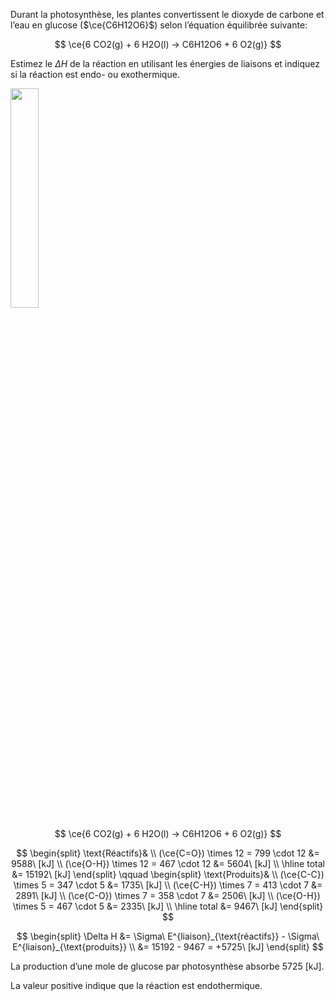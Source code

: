 ::: {.Exercise data-latex=""}

Durant la photosynthèse, les plantes convertissent le dioxyde de carbone et l'eau en glucose ($\ce{C6H12O6}$) selon l'équation équilibrée suivante:

$$
\ce{6 CO2(g) + 6 H2O(l) -> C6H12O6 + 6 O2(g)}
$$

Estimez le $\Delta H$ de la réaction en utilisant les énergies de liaisons et indiquez si la réaction est endo- ou exothermique.

\vspace{\stretch{1}}

:::

::: {.Answer data-latex=""}

![](images/glucose.png){width=30%}

$$
\ce{6 CO2(g) + 6 H2O(l) -> C6H12O6 + 6 O2(g)}
$$

$$
\begin{split}
  \text{Réactifs}& \\
  (\ce{C=O}) \times 12 = 799 \cdot 12 &= 9588\ [kJ] \\
  (\ce{O-H}) \times 12 = 467 \cdot 12 &= 5604\ [kJ] \\
  \hline
  total &= 15192\ [kJ]
\end{split}
\qquad
\begin{split}
  \text{Produits}& \\
  (\ce{C-C}) \times 5 = 347 \cdot 5 &= 1735\ [kJ] \\
  (\ce{C-H}) \times 7 = 413 \cdot 7 &= 2891\ [kJ] \\
  (\ce{C-O}) \times 7 = 358 \cdot 7 &= 2506\ [kJ] \\
  (\ce{O-H}) \times 5 = 467 \cdot 5 &= 2335\ [kJ] \\
  \hline
  total &= 9467\ [kJ]
\end{split}
$$

$$
\begin{split}
\Delta H &= \Sigma\ E^{liaison}_{\text{réactifs}} - \Sigma\ E^{liaison}_{\text{produits}} \\
  &= 15192 - 9467 = +5725\ [kJ]
\end{split}
$$

La production d'une mole de glucose par photosynthèse absorbe 5725 [kJ].

La valeur positive indique que la réaction est endothermique.

:::
